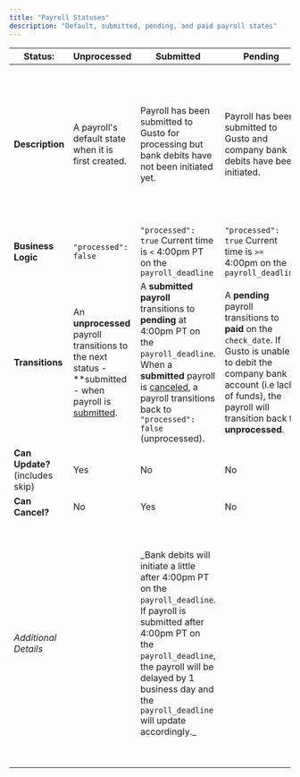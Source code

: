 ```yaml
---
title: "Payroll Statuses"
description: "Default, submitted, pending, and paid payroll states"
---
```

| Status: | Unprocessed | Submitted | Pending | Paid |
| --- | --- | --- | --- | --- |
| **Description** | A payroll's default state when it is first created. | Payroll has been submitted to Gusto for processing but bank debits have not been initiated yet. | Payroll has been submitted to Gusto and company bank debits have been initiated. | A payroll was submitted, processed, and employee direct deposit payments have been initiated (employees paid / payroll complete). |
| **Business Logic** | `"processed": false` | `"processed": true`    Current time is `<` 4:00pm PT on the `payroll_deadline` | `"processed": true`    Current time is `>=` 4:00pm on the `payroll_deadline` | `"processed": true`    Current time is `>=` **`check_date`** |
| **Transitions** | An **unprocessed** payroll transitions to the next status - \*\*submitted - when payroll is [submitted](/embedded-payroll/reference/put-v1-companies-company_id-payrolls-payroll_id-submit). | A **submitted payroll** transitions to **pending** at 4:00pm PT on the `payroll_deadline`.    When a **submitted** payroll is [canceled](/embedded-payroll/reference/put-api-v1-companies-company_id-payrolls-payroll_id-cancel), a payroll transitions back to `"processed": false` (unprocessed). | A **pending** payroll transitions to **paid** on the `check_date`.    If Gusto is unable to debit the company bank account (i.e lack of funds), the payroll will transition back to **unprocessed**. | This is the final state of a payroll and it does not transition to another status from here. |
| **Can Update?**  (includes skip) | Yes | No  | No  | No  |
| **Can Cancel?** | No  | Yes | No  | No  |
| _Additional Details_ |     | \_Bank debits will initiate a little after 4:00pm PT on the `payroll_deadline`.    If payroll is submitted after 4:00pm PT on the `payroll_deadline`, the payroll will be delayed by 1 business day and the `payroll_deadline` will update accordingly.\_ |     | _Direct deposits are typically paid early on the morning of the `check_date` but sometimes it takes a little longer for banks to update. Please up to 24 hrs for the deposits to be reflected on employee bank statements._ |

